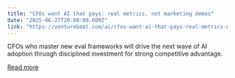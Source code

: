 ```yaml
---
title: "CFOs want AI that pays: real metrics, not marketing demos"
date: "2025-06-27T20:00:00.000Z"
link: "https://venturebeat.com/ai/cfos-want-ai-that-pays-real-metrics-not-marketing-demos/"
---
```


CFOs who master new eval frameworks will drive the next wave of AI adoption thruogh disciplined investment for strong competitive advantage.

[Read more](https://venturebeat.com/ai/cfos-want-ai-that-pays-real-metrics-not-marketing-demos/)
